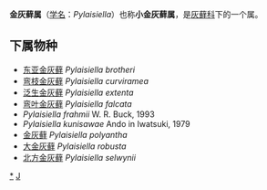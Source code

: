 {{Automatic Taxobox
| taxon = Pylaisiella
| authority = 
}}

'''金灰藓属'''（[[学名|学名]]：''Pylaisiella''）也称'''小金灰藓属'''，是[[灰藓科|灰藓科]]下的一个属。

==下属物种==
* [[东亚金灰藓|东亚金灰藓]] ''Pylaisiella brotheri''
* [[弯枝金灰藓|弯枝金灰藓]] ''Pylaisiella curviramea''
* [[泛生金灰藓|泛生金灰藓]] ''Pylaisiella extenta''
* [[弯叶金灰藓|弯叶金灰藓]] ''Pylaisiella falcata''
* ''Pylaisiella frahmii'' W. R. Buck, 1993
* ''Pylaisiella kunisawae'' Ando in Iwatsuki, 1979
* [[金灰藓|金灰藓]] ''Pylaisiella polyantha''
* [[大金灰藓|大金灰藓]] ''Pylaisiella robusta''
* [[北方金灰藓|北方金灰藓]] ''Pylaisiella selwynii''

{{taxonbar}}
[[Category:_金灰藓属|*]]
[[Category:_灰藓科|J]]